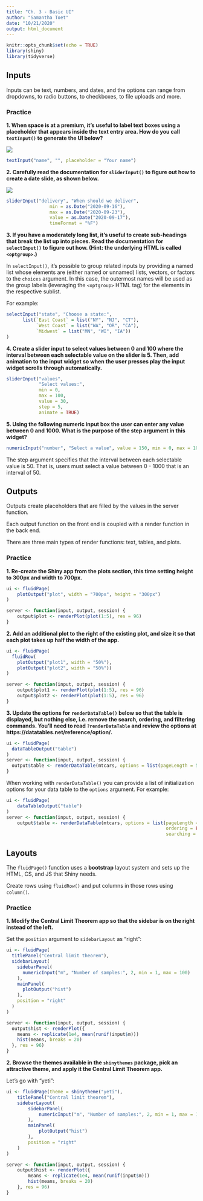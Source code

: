 ```yaml
---
title: "Ch. 3 - Basic UI"
author: "Samantha Toet"
date: "10/21/2020"
output: html_document
---
```


```r
knitr::opts_chunk$set(echo = TRUE)
library(shiny)
library(tidyverse)
```

## Inputs

Inputs can be text, numbers, and dates, and the options can range from dropdowns, to radio buttons, to checkboxes, to file uploads and more.

### Practice

**1. When space is at a premium, it's useful to label text boxes using a placeholder that appears inside the text entry area. How do you call `textInput()` to generate the UI below?**

![](placeholder.png)

```r
textInput("name", "", placeholder = "Your name")
```

**2. Carefully read the documentation for `sliderInput()` to figure out how to create a date slide, as shown below.**

![](date-slider.png)

```r
sliderInput("delivery", "When should we deliver", 
                min = as.Date("2020-09-16"), 
                max = as.Date("2020-09-23"), 
                value = as.Date("2020-09-17"), 
                timeFormat = "%F")

```

**3. If you have a moderately long list, it’s useful to create sub-headings that break the list up into pieces. Read the documentation for `selectInput()` to figure out how. (Hint: the underlying HTML is called `<optgroup>`.)**

In `selectInput()`, it's possible to group related inputs by providing a named list whose elements are (either named or unnamed) lists, vectors, or factors to the `choices` argument. In this case, the outermost names will be used as the group labels (leveraging the `<optgroup>` HTML tag) for the elements in the respective sublist. 

For example:

```r
selectInput("state", "Choose a state:",
      list(`East Coast` = list("NY", "NJ", "CT"),
           `West Coast` = list("WA", "OR", "CA"),
           `Midwest` = list("MN", "WI", "IA"))
)
```

**4. Create a slider input to select values between 0 and 100 where the interval between each selectable value on the slider is 5. Then, add animation to the input widget so when the user presses play the input widget scrolls through automatically.**

```r
sliderInput("values", 
            "Select values:", 
            min = 0, 
            max = 100, 
            value = 30, 
            step = 5,
            animate = TRUE)
```

**5. Using the following numeric input box the user can enter any value between 0 and 1000. What is the purpose of the step argument in this widget?**

```r
numericInput("number", "Select a value", value = 150, min = 0, max = 1000, step = 50)
```

The step argument specifies that the interval between each selectable value is 50. That is, users must select a value between 0 - 1000 that is an interval of 50. 

## Outputs

Outputs create placeholders that are filled by the values in the server function. 

Each output function on the front end is coupled with a render function in the back end. 

There are three main types of render functions: text, tables, and plots. 

### Practice

**1. Re-create the Shiny app from the plots section, this time setting height to 300px and width to 700px.**

```r
ui <- fluidPage(
    plotOutput("plot", width = "700px", height = "300px")
)

server <- function(input, output, session) {
    output$plot <- renderPlot(plot(1:5), res = 96)
}
```

**2. Add an additional plot to the right of the existing plot, and size it so that each plot takes up half the width of the app.**

```r
ui <- fluidPage(
  fluidRow(
    plotOutput("plot1", width = "50%"),
    plotOutput("plot2", width = "50%"))
)

server <- function(input, output, session) {
    output$plot1 <- renderPlot(plot(1:5), res = 96)
    output$plot2 <- renderPlot(plot(1:5), res = 96)
}
```

**3. Update the options for `renderDataTable()` below so that the table is displayed, but nothing else, i.e. remove the search, ordering, and filtering commands. You’ll need to read `?renderDataTable` and review the options at https://datatables.net/reference/option/.**

```r
ui <- fluidPage(
  dataTableOutput("table")
)
server <- function(input, output, session) {
  output$table <- renderDataTable(mtcars, options = list(pageLength = 5))
}
```

When working with `renderDataTable()` you can provide a list of initialization options for your data table to the `options` argument. For example:

```r
ui <- fluidPage(
    dataTableOutput("table")
)
server <- function(input, output, session) {
    output$table <- renderDataTable(mtcars, options = list(pageLength = 5,
                                                           ordering = FALSE,
                                                           searching = FALSE))
```

## Layouts

The `fluidPage()` function uses a **bootstrap** layout system and sets up the HTML, CS, and JS that Shiny needs. 

Create rows using `fluidRow()` and put columns in those rows using `column()`. 

### Practice 

**1. Modify the Central Limit Theorem app so that the sidebar is on the right instead of the left.**

Set the `position` argument to `sidebarLayout` as "right": 

```r
ui <- fluidPage(
  titlePanel("Central limit theorem"),
  sidebarLayout(
    sidebarPanel(
      numericInput("m", "Number of samples:", 2, min = 1, max = 100)
    ),
    mainPanel(
      plotOutput("hist")
    ),
    position = "right"
  )
)

server <- function(input, output, session) {
  output$hist <- renderPlot({
    means <- replicate(1e4, mean(runif(input$m)))
    hist(means, breaks = 20)
  }, res = 96)
}
```

**2. Browse the themes available in the `shinythemes` package, pick an attractive theme, and apply it the Central Limit Theorem app.**

Let's go with "yeti":

```r
ui <- fluidPage(theme = shinytheme("yeti"),
    titlePanel("Central limit theorem"),
    sidebarLayout(
        sidebarPanel(
            numericInput("m", "Number of samples:", 2, min = 1, max = 100)
        ),
        mainPanel(
            plotOutput("hist")
        ),
        position = "right"
    )
)

server <- function(input, output, session) {
    output$hist <- renderPlot({
        means <- replicate(1e4, mean(runif(input$m)))
        hist(means, breaks = 20)
    }, res = 96)
}
```
